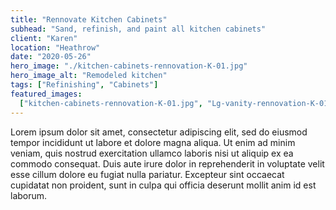 ```yaml
---
title: "Rennovate Kitchen Cabinets"
subhead: "Sand, refinish, and paint all kitchen cabinets"
client: "Karen"
location: "Heathrow"
date: "2020-05-26"
hero_image: "./kitchen-cabinets-rennovation-K-01.jpg"
hero_image_alt: "Remodeled kitchen"
tags: ["Refinishing", "Cabinets"]
featured_images:
  ["kitchen-cabinets-rennovation-K-01.jpg", "Lg-vanity-rennovation-K-01.jpg"]
---
```


Lorem ipsum dolor sit amet, consectetur adipiscing elit, sed do eiusmod tempor incididunt ut labore et dolore magna aliqua. Ut enim ad minim veniam, quis nostrud exercitation ullamco laboris nisi ut aliquip ex ea commodo consequat. Duis aute irure dolor in reprehenderit in voluptate velit esse cillum dolore eu fugiat nulla pariatur. Excepteur sint occaecat cupidatat non proident, sunt in culpa qui officia deserunt mollit anim id est laborum.
